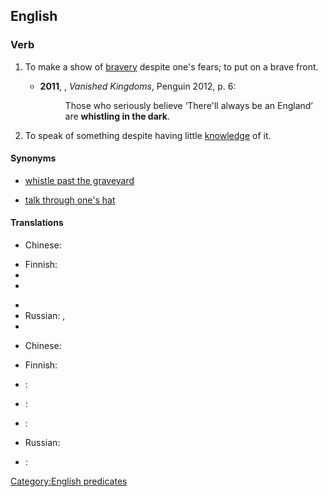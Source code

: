 ==English==

===Verb===
{{head|en|verb|head=[[whistle]] [[in]] [[the]] [[dark]]}}

# {{context|colloquial|lang=en}} To make a show of [[bravery]] despite one's fears; to put on a brave front.
#* '''2011''', {{w|Norman Davies}}, ''Vanished Kingdoms'', Penguin 2012, p. 6:
#*: Those who seriously believe ‘There'll always be an England’ are '''whistling in the dark'''. 
# {{context|idiomatic|US|lang=en}} To speak of something despite having little [[knowledge]] of it.

====Synonyms====
* {{sense|make a show of bravery}} [[whistle past the graveyard]]
* {{sense|speak of something without knowledge}} [[talk through one's hat]]

====Translations====
{{trans-top|make a show of bravery}}
* Chinese:
*: {{trreq|cmn}}
* Finnish: {{t|fi|vislailla}}
* {{trreq|fr}}
* {{trreq|de}}
{{trans-mid}}
* {{trreq|ja}}
* Russian: {{t|ru|бодриться|tr=bodrítʹsja|sc=Cyrl}}, {{t|ru|напускать на себя спокойствие|tr=napuskatʹ na sebja spokojstvije|sc=Cyrl}}
* {{trreq|es}}
{{trans-bottom}}

{{trans-top|speak without knowledge}}
* Chinese:
*: {{trreq|cmn}}
* Finnish: {{t|fi|puhua läpiä päähänsä}}
* {{trreq|fr}}:
* {{trreq|de}}:
* {{trreq|ja}}:
{{trans-mid}}
* Russian: {{t|ru|говорить не зная ничего толком|tr=govorítʹ ne znája ničevó tólkom|sc=Cyrl}}
* {{trreq|es}}:
{{trans-bottom}}

[[Category:English predicates]]